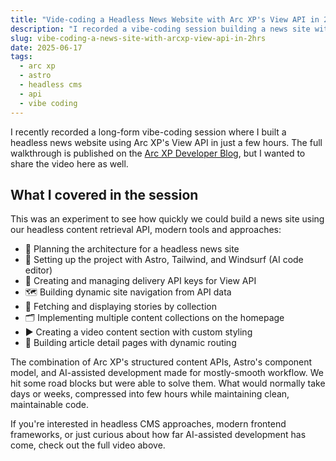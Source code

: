 ```yaml
---
title: "Vide-coding a Headless News Website with Arc XP's View API in 2 hours"
description: "I recorded a vibe-coding session building a news site with Arc XP's View API, Astro, and AI-powered tools"
slug: vibe-coding-a-news-site-with-arcxp-view-api-in-2hrs
date: 2025-06-17
tags:
  - arc xp
  - astro
  - headless cms
  - api
  - vibe coding
---
```



I recently recorded a long-form vibe-coding session where I built a headless news website using Arc XP's View API in just a few hours. The full walkthrough is published on the [Arc XP Developer Blog](https://dev.arcxp.com/blog/creating-news-site-with-ai-editor/), but I wanted to share the video here as well.

<YouTube id="17zY9JcWAbI" />

## What I covered in the session

This was an experiment to see how quickly we could build a news site using our headless content retrieval API, modern tools and approaches:

- 🧠 Planning the architecture for a headless news site
- 🚀 Setting up the project with Astro, Tailwind, and Windsurf (AI code editor)
- 🔐 Creating and managing delivery API keys for View API
- 🗺️ Building dynamic site navigation from API data
- 📰 Fetching and displaying stories by collection
- 🗂️ Implementing multiple content collections on the homepage
- ▶️ Creating a video content section with custom styling
- 📜 Building article detail pages with dynamic routing

The combination of Arc XP's structured content APIs, Astro's component model, and AI-assisted development made for mostly-smooth workflow. We hit some road blocks but were able to solve them. What would normally take days or weeks, compressed into few hours while maintaining clean, maintainable code.

If you're interested in headless CMS approaches, modern frontend frameworks, or just curious about how far AI-assisted development has come, check out the full video above.
